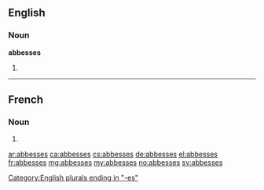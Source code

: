 ==English==

===Noun===
'''abbesses'''

# {{plural of|abbess}}

[[Category:English plurals ending in "-es"]]

----

==French==

===Noun===
{{head|fr|g=f-p}}

# {{plural of|abbesse|lang=fr}}

[[ar:abbesses]]
[[ca:abbesses]]
[[cs:abbesses]]
[[de:abbesses]]
[[el:abbesses]]
[[fr:abbesses]]
[[mg:abbesses]]
[[my:abbesses]]
[[no:abbesses]]
[[sv:abbesses]]